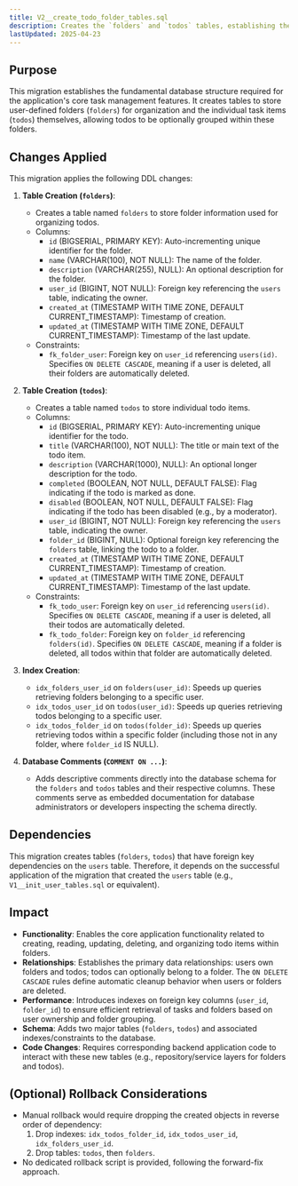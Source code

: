 ```yaml
---
title: V2__create_todo_folder_tables.sql
description: Creates the `folders` and `todos` tables, establishing the core structure for task management and organization.
lastUpdated: 2025-04-23
---
```


## Purpose

This migration establishes the fundamental database structure required for the application's core task management features. It creates tables to store user-defined folders (`folders`) for organization and the individual task items (`todos`) themselves, allowing todos to be optionally grouped within these folders.

## Changes Applied

This migration applies the following DDL changes:

1.  **Table Creation (`folders`)**:
    * Creates a table named `folders` to store folder information used for organizing todos.
    * Columns:
        * `id` (BIGSERIAL, PRIMARY KEY): Auto-incrementing unique identifier for the folder.
        * `name` (VARCHAR(100), NOT NULL): The name of the folder.
        * `description` (VARCHAR(255), NULL): An optional description for the folder.
        * `user_id` (BIGINT, NOT NULL): Foreign key referencing the `users` table, indicating the owner.
        * `created_at` (TIMESTAMP WITH TIME ZONE, DEFAULT CURRENT_TIMESTAMP): Timestamp of creation.
        * `updated_at` (TIMESTAMP WITH TIME ZONE, DEFAULT CURRENT_TIMESTAMP): Timestamp of the last update.
    * Constraints:
        * `fk_folder_user`: Foreign key on `user_id` referencing `users(id)`. Specifies `ON DELETE CASCADE`, meaning if a user is deleted, all their folders are automatically deleted.

2.  **Table Creation (`todos`)**:
    * Creates a table named `todos` to store individual todo items.
    * Columns:
        * `id` (BIGSERIAL, PRIMARY KEY): Auto-incrementing unique identifier for the todo.
        * `title` (VARCHAR(100), NOT NULL): The title or main text of the todo item.
        * `description` (VARCHAR(1000), NULL): An optional longer description for the todo.
        * `completed` (BOOLEAN, NOT NULL, DEFAULT FALSE): Flag indicating if the todo is marked as done.
        * `disabled` (BOOLEAN, NOT NULL, DEFAULT FALSE): Flag indicating if the todo has been disabled (e.g., by a moderator).
        * `user_id` (BIGINT, NOT NULL): Foreign key referencing the `users` table, indicating the owner.
        * `folder_id` (BIGINT, NULL): Optional foreign key referencing the `folders` table, linking the todo to a folder.
        * `created_at` (TIMESTAMP WITH TIME ZONE, DEFAULT CURRENT_TIMESTAMP): Timestamp of creation.
        * `updated_at` (TIMESTAMP WITH TIME ZONE, DEFAULT CURRENT_TIMESTAMP): Timestamp of the last update.
    * Constraints:
        * `fk_todo_user`: Foreign key on `user_id` referencing `users(id)`. Specifies `ON DELETE CASCADE`, meaning if a user is deleted, all their todos are automatically deleted.
        * `fk_todo_folder`: Foreign key on `folder_id` referencing `folders(id)`. Specifies `ON DELETE CASCADE`, meaning if a folder is deleted, all todos within that folder are automatically deleted.

3.  **Index Creation**:
    * `idx_folders_user_id` on `folders(user_id)`: Speeds up queries retrieving folders belonging to a specific user.
    * `idx_todos_user_id` on `todos(user_id)`: Speeds up queries retrieving todos belonging to a specific user.
    * `idx_todos_folder_id` on `todos(folder_id)`: Speeds up queries retrieving todos within a specific folder (including those not in any folder, where `folder_id` IS NULL).

4.  **Database Comments (`COMMENT ON ...`)**:
    * Adds descriptive comments directly into the database schema for the `folders` and `todos` tables and their respective columns. These comments serve as embedded documentation for database administrators or developers inspecting the schema directly.

## Dependencies

This migration creates tables (`folders`, `todos`) that have foreign key dependencies on the `users` table. Therefore, it depends on the successful application of the migration that created the `users` table (e.g., `V1__init_user_tables.sql` or equivalent).

## Impact

* **Functionality**: Enables the core application functionality related to creating, reading, updating, deleting, and organizing todo items within folders.
* **Relationships**: Establishes the primary data relationships: users own folders and todos; todos can optionally belong to a folder. The `ON DELETE CASCADE` rules define automatic cleanup behavior when users or folders are deleted.
* **Performance**: Introduces indexes on foreign key columns (`user_id`, `folder_id`) to ensure efficient retrieval of tasks and folders based on user ownership and folder grouping.
* **Schema**: Adds two major tables (`folders`, `todos`) and associated indexes/constraints to the database.
* **Code Changes**: Requires corresponding backend application code to interact with these new tables (e.g., repository/service layers for folders and todos).

## (Optional) Rollback Considerations

* Manual rollback would require dropping the created objects in reverse order of dependency:
    1.  Drop indexes: `idx_todos_folder_id`, `idx_todos_user_id`, `idx_folders_user_id`.
    2.  Drop tables: `todos`, then `folders`.
* No dedicated rollback script is provided, following the forward-fix approach.